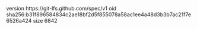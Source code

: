 version https://git-lfs.github.com/spec/v1
oid sha256:b31f896584834c2ae18bf2d5f855078a58ac1ee4a48d3b3b7ac21f7e6526a424
size 6842
